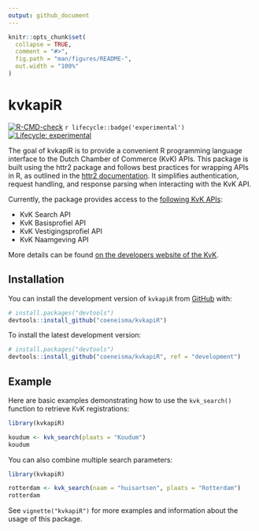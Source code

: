```yaml
---
output: github_document
---
```


<!-- README.md is generated from README.Rmd. Please edit that file -->

```r
knitr::opts_chunk$set(
  collapse = TRUE,
  comment = "#>",
  fig.path = "man/figures/README-",
  out.width = "100%"
)
```

# kvkapiR

<!-- badges: start -->
[![R-CMD-check](https://github.com/coeneisma/kvkapiR/workflows/R-CMD-check/badge.svg)](https://github.com/coeneisma/kvkapiR/actions)
`r lifecycle::badge('experimental')`
[![Lifecycle: experimental](https://img.shields.io/badge/lifecycle-experimental-orange.svg)](https://lifecycle.r-lib.org/articles/stages.html#experimental)
<!-- badges: end -->

The goal of kvkapiR is to provide a convenient R programming language interface to the Dutch Chamber of Commerce (KvK) APIs. This package is built using the httr2 package and follows best practices for wrapping APIs in R, as outlined in the [httr2 documentation](https://httr2.r-lib.org/articles/wrapping-apis.html). It simplifies authentication, request handling, and response parsing when interacting with the KvK API.

Currently, the package provides access to the [following KvK APIs](https://developers.kvk.nl/documentation#available-apis):

* KvK Search API
* KvK Basisprofiel API
* KvK Vestigingsprofiel API
* KvK Naamgeving API

More details can be found [on the developers website of the KvK](https://developers.kvk.nl/apis).

## Installation

You can install the development version of `kvkapiR` from [GitHub](https://github.com/) with:

``` r
# install.packages("devtools")
devtools::install_github("coeneisma/kvkapiR")
```

To install the latest development version:

``` r
# install.packages("devtools")
devtools::install_github("coeneisma/kvkapiR", ref = "development")
```

## Example

Here are basic examples demonstrating how to use the `kvk_search()` function to retrieve KvK registrations:

```r
library(kvkapiR)

koudum <- kvk_search(plaats = "Koudum")
koudum
```

You can also combine multiple search parameters:

```r
library(kvkapiR)

rotterdam <- kvk_search(naam = "huisartsen", plaats = "Rotterdam")
rotterdam
```

See `vignette("kvkapiR")` for more examples and information about the usage of this package.
